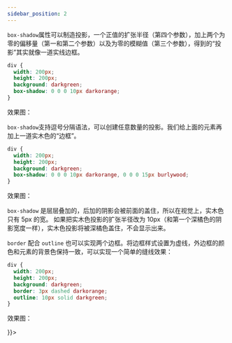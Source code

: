 ```yaml
---
sidebar_position: 2
---
```


`box-shadow`属性可以制造投影，一个正值的扩张半径（第四个参数），加上两个为零的偏移量（第一和第二个参数）以及为零的模糊值（第三个参数），得到的“投影”其实就像一道实线边框。

```css {5}
div {
  width: 200px;
  height: 200px;
  background: darkgreen;
  box-shadow: 0 0 0 10px darkorange;
}
```
效果图：
<div
  style={{
    width: 200,
    height: 200,
    background: "darkgreen",
    boxShadow: "0 0 0 10px darkorange",
  }}
></div>

`box-shadow`支持逗号分隔语法，可以创建任意数量的投影。我们给上面的元素再加上一道实木色的“边框”。

```css {5}
div {
  width: 200px;
  height: 200px;
  background: darkgreen;
  box-shadow: 0 0 0 10px darkorange, 0 0 0 15px burlywood;
}
```
效果图：
<div
  style={{
    width: 200,
    height: 200,
    background: "darkgreen",
    boxShadow: "0 0 0 10px darkorange, 0 0 0 15px burlywood",
  }}
></div>

`box-shadow` 是层层叠加的，后加的阴影会被前面的盖住，所以在视觉上，实木色只有 5px 的宽。
如果把实木色投影的扩张半径改为 10px（和第一个深橘色的阴影宽度一样），实木色投影将被深橘色盖住，不会显示出来。

`border` 配合 `outline` 也可以实现两个边框。将边框样式设置为虚线，外边框的颜色和元素的背景色保持一致，可以实现一个简单的缝线效果：

```css {5,6}
div {
  width: 200px;
  height: 200px;
  background: darkgreen;
  border: 3px dashed darkorange;
  outline: 10px solid darkgreen;
}
```
效果图：
<div style={{
    width:'200px',
height:'200px',
background:'darkgreen',
border:'3px dashed darkorange',
outline:'10px solid darkgreen',

}}></div>
